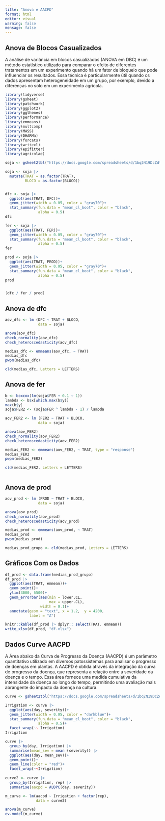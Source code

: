 ```yaml
---
title: "Anova e AACPD"
format: html
editor: visual
warning: false
mensage: false
---
```


## Anova de Blocos Casualizados

A análise de variância em blocos casualizados (ANOVA em DBC) é um método estatístico utilizado para comparar o efeito de diferentes tratamentos em um experimento quando há um fator de bloqueio que pode influenciar os resultados. Essa técnica é particularmente útil quando os dados apresentam heterogeneidade em um grupo, por exemplo, devido a diferenças no solo em um experimento agrícola.

```r
library(tidyverse)
library(gsheet)
library(patchwork)
library(ggplot2)
library(ggthemes)
library(performance)
library(emmeans)
library(multcomp)
library(MASS)
library(DHARMa)
library(forcats)
library(writexl)
library(epifitter)
library(agricolae)

soja <- gsheet2tbl("https://docs.google.com/spreadsheets/d/1bq2N19DcZdtax2fQW9OHSGMR0X2__Z9T/edit#gid=866852711")

soja <- soja |>
  mutate(TRAT = as.factor(TRAT),
         BLOCO = as.factor(BLOCO))


dfc <- soja |>
  ggplot(aes(TRAT, DFC))+
  geom_jitter(width = 0.05, color = "gray70")+
  stat_summary(fun.data = "mean_cl_boot", color = "black",
               alpha = 0.5)
dfc

fer <- soja |>
  ggplot(aes(TRAT, FER))+
  geom_jitter(width = 0.05, color = "gray70")+
  stat_summary(fun.data = "mean_cl_boot", color = "black",
               alpha = 0.5)
fer

prod <- soja |>
  ggplot(aes(TRAT, PROD))+
  geom_jitter(width = 0.05, color = "gray70")+
  stat_summary(fun.data = "mean_cl_boot", color = "black",
               alpha = 0.5)
prod


(dfc / fer / prod)


```

## Anova de dfc

```r
aov_dfc <- lm (DFC ~ TRAT + BLOCO,
               data = soja)

anova(aov_dfc)
check_normality(aov_dfc)
check_heteroscedasticity(aov_dfc)

medias_dfc <- emmeans(aov_dfc, ~ TRAT)
medias_dfc
pwpm(medias_dfc)

cld(medias_dfc, Letters = LETTERS)


```

## Anova de fer

```r

b <- boxcox(lm(soja$FER + 0.1 ~ 1))
lambda <- b$x[which.max(b$y)]
max(b$y)
soja$FER2 <- (soja$FER ^ lambda - 1) / lambda

aov_FER2 <- lm (FER2 ~ TRAT + BLOCO,
               data = soja)

anova(aov_FER2)
check_normality(aov_FER2)
check_heteroscedasticity(aov_FER2)

medias_FER2 <- emmeans(aov_FER2, ~ TRAT, type = "response")
medias_FER2
pwpm(medias_FER2)

cld(medias_FER2, Letters = LETTERS)



```

## Anova de prod

```r
aov_prod <- lm (PROD ~ TRAT + BLOCO,
               data = soja)

anova(aov_prod)
check_normality(aov_prod)
check_heteroscedasticity(aov_prod)

medias_prod <- emmeans(aov_prod, ~ TRAT)
medias_prod
pwpm(medias_prod)

medias_prod_grupo <- cld(medias_prod, Letters = LETTERS)


```

## Gráficos Com os Dados

```r

df_prod <- data.frame(medias_prod_grupo)
df_prod |>
  ggplot(aes(TRAT, emmean))+
  geom_point()+
  ylim(3000, 6500)+
  geom_errorbar(aes(min = lower.CL,
                    max = upper.CL),
                width = 0.1)+
  annotate(geom = "text", x = 1.2,  y = 4200,
           label = "A")

knitr::kable(df_prod |> dplyr:: select(TRAT, emmean))
write_xlsx(df_prod, "df.xlsx")

```

## Dados Curve AACPD

A Área abaixo da Curva de Progresso da Doença (AACPD) é um parâmetro quantitativo utilizado em diversos patossistemas para analisar o progresso de doenças em plantas. A AACPD é obtida através da integração da curva de progresso da doença, que representa a relação entre a severidade da doença e o tempo. Essa área fornece uma medida cumulativa da intensidade da doença ao longo do tempo, permitindo uma avaliação mais abrangente do impacto da doença na cultura.

```r

curve <- gsheet2tbl("https://docs.google.com/spreadsheets/d/1bq2N19DcZdtax2fQW9OHSGMR0X2__Z9T/edit#gid=1807247585")

Irrigation <- curve |>
  ggplot(aes(day, severity))+
  geom_jitter(width = 0.05, color = "darkblue")+
  stat_summary(fun.data = "mean_cl_boot", color = "black",
               alpha = 0.5)+
  facet_wrap(~~ Irrigation)
Irrigation

curve |>
  group_by(day, Irrigation) |>
  summarise(mean_sev = mean (severity)) |>
  ggplot(aes(day, mean_sev))+
  geom_point()+
  geom_line(color = "red")+
  facet_wrap(~~Irrigation)
  
curve2 <- curve |>
  group_by(Irrigation, rep) |>
  summarise(aacpd = AUDPC(day, severity))

m_curve <- lm(aacpd ~ Irrigation + factor(rep),
              data = curve2)

anova(m_curve)
cv.model(m_curve)


```

